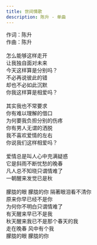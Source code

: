 ```yaml
---
title: 世间情歌
description: 陈升 - 单曲
---
```


作词：陈升<br />作曲：陈升<br /><br />怎么能够这样走开<br />让我独自面对未来<br />今天这样算是分别吗？<br />不必再说彼此的错<br />却也不必如此沉默<br />你我这样算是相爱吗？<br /><br />其实我也不常要求<br />你有难以理解的借口<br />为何要我负担分别的伤疼<br />你有男人无谓的洒脱<br />我不喜欢爱情的左右<br />你说我们这样相爱吗？<br /><br />爱情总是叫人心中充满疑惑<br />它是斜雨不断忧愁的晚春<br />凡人总不知晓只谓情难了<br />一朝醒来发觉已是秋<br /><br />朦胧的眼 朦胧的你 隔著眼泪看不清你<br />原来你早已经不是你<br />为何你不明白只谓情难了<br />有天醒来早已不是我<br />秋天醒来我已不是那个春天的我<br />走在晚春 风中有个我<br />朦胧的眼 朦胧的你
